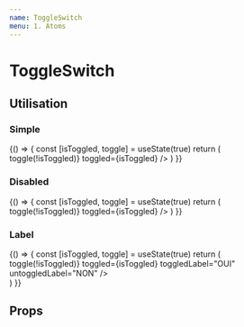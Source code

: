 ```yaml
---
name: ToggleSwitch
menu: 1. Atoms
---
```



# ToggleSwitch

## Utilisation

### Simple

<Playground>
  {() => {
    const [isToggled, toggle] = useState(true)
    return (
      <ToggleSwitch
        id="toggle1"
        name="toggle1"
        onChange={() => toggle(!isToggled)}
        toggled={isToggled}
      />
    )
  }}
</Playground>

### Disabled

<Playground>
  {() => {
    const [isToggled, toggle] = useState(true)
    return (
      <ToggleSwitch
        id="toggle2"
        name="toggle2"
        disabled={true}
        onChange={() => toggle(!isToggled)}
        toggled={isToggled}
      />
    )
  }}
</Playground>

### Label

<Playground>
  {() => {
    const [isToggled, toggle] = useState(true)
    return (
      <div>
        <ToggleSwitch
          id="toggle3"
          name="toggle3"
          onChange={() => toggle(!isToggled)}
          toggled={isToggled}
          toggledLabel="OUI"
          untoggledLabel="NON"
        />
      </div>
    )
  }}
</Playground>

## Props

<Props of={ToggleSwitch} />
